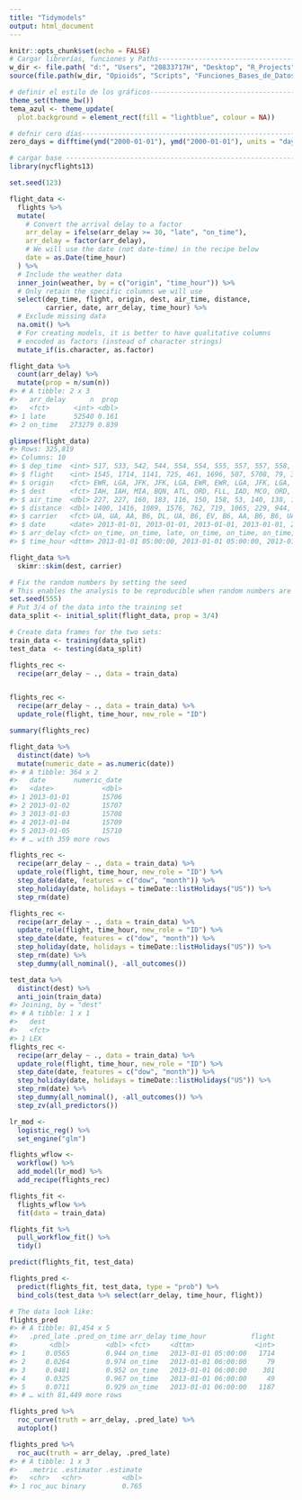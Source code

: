 ```yaml
---
title: "Tidymodels"
output: html_document
---
```



```r
knitr::opts_chunk$set(echo = FALSE)
# Cargar librerías, funciones y Paths------------------------------------------
w_dir <- file.path( "d:", "Users", "20833717H", "Desktop", "R_Projects")
source(file.path(w_dir, "Opioids", "Scripts", "Funciones_Bases_de_Datos.R"))

```

```r
# definir el estilo de los gráficos--------------------------------------------
theme_set(theme_bw())
tema_azul <- theme_update(
  plot.background = element_rect(fill = "lightblue", colour = NA))

# defnir cero días-------------------------------------------------------------
zero_days = difftime(ymd("2000-01-01"), ymd("2000-01-01"), units = "days")

```

```r
# cargar base -----------------------------------------------------------------
library(nycflights13)

```

```r
set.seed(123)

flight_data <- 
  flights %>% 
  mutate(
    # Convert the arrival delay to a factor
    arr_delay = ifelse(arr_delay >= 30, "late", "on_time"),
    arr_delay = factor(arr_delay),
    # We will use the date (not date-time) in the recipe below
    date = as.Date(time_hour)
  ) %>% 
  # Include the weather data
  inner_join(weather, by = c("origin", "time_hour")) %>% 
  # Only retain the specific columns we will use
  select(dep_time, flight, origin, dest, air_time, distance, 
         carrier, date, arr_delay, time_hour) %>% 
  # Exclude missing data
  na.omit() %>% 
  # For creating models, it is better to have qualitative columns
  # encoded as factors (instead of character strings)
  mutate_if(is.character, as.factor)

```

```r
flight_data %>% 
  count(arr_delay) %>% 
  mutate(prop = n/sum(n))
#> # A tibble: 2 x 3
#>   arr_delay      n  prop
#>   <fct>      <int> <dbl>
#> 1 late       52540 0.161
#> 2 on_time   273279 0.839

```

```r
glimpse(flight_data)
#> Rows: 325,819
#> Columns: 10
#> $ dep_time  <int> 517, 533, 542, 544, 554, 554, 555, 557, 557, 558, 558, 558,…
#> $ flight    <int> 1545, 1714, 1141, 725, 461, 1696, 507, 5708, 79, 301, 49, 7…
#> $ origin    <fct> EWR, LGA, JFK, JFK, LGA, EWR, EWR, LGA, JFK, LGA, JFK, JFK,…
#> $ dest      <fct> IAH, IAH, MIA, BQN, ATL, ORD, FLL, IAD, MCO, ORD, PBI, TPA,…
#> $ air_time  <dbl> 227, 227, 160, 183, 116, 150, 158, 53, 140, 138, 149, 158, …
#> $ distance  <dbl> 1400, 1416, 1089, 1576, 762, 719, 1065, 229, 944, 733, 1028…
#> $ carrier   <fct> UA, UA, AA, B6, DL, UA, B6, EV, B6, AA, B6, B6, UA, UA, AA,…
#> $ date      <date> 2013-01-01, 2013-01-01, 2013-01-01, 2013-01-01, 2013-01-01…
#> $ arr_delay <fct> on_time, on_time, late, on_time, on_time, on_time, on_time,…
#> $ time_hour <dttm> 2013-01-01 05:00:00, 2013-01-01 05:00:00, 2013-01-01 05:00…

```
```r
flight_data %>% 
  skimr::skim(dest, carrier) 

```

```r
# Fix the random numbers by setting the seed 
# This enables the analysis to be reproducible when random numbers are used 
set.seed(555)
# Put 3/4 of the data into the training set 
data_split <- initial_split(flight_data, prop = 3/4)

# Create data frames for the two sets:
train_data <- training(data_split)
test_data  <- testing(data_split)

```

```r
flights_rec <- 
  recipe(arr_delay ~ ., data = train_data) 


flights_rec <- 
  recipe(arr_delay ~ ., data = train_data) %>% 
  update_role(flight, time_hour, new_role = "ID") 

summary(flights_rec)

```

```r
flight_data %>% 
  distinct(date) %>% 
  mutate(numeric_date = as.numeric(date)) 
#> # A tibble: 364 x 2
#>   date       numeric_date
#>   <date>            <dbl>
#> 1 2013-01-01        15706
#> 2 2013-01-02        15707
#> 3 2013-01-03        15708
#> 4 2013-01-04        15709
#> 5 2013-01-05        15710
#> # … with 359 more rows

```
```r
flights_rec <- 
  recipe(arr_delay ~ ., data = train_data) %>% 
  update_role(flight, time_hour, new_role = "ID") %>% 
  step_date(date, features = c("dow", "month")) %>%               
  step_holiday(date, holidays = timeDate::listHolidays("US")) %>% 
  step_rm(date)

```

```r
flights_rec <- 
  recipe(arr_delay ~ ., data = train_data) %>% 
  update_role(flight, time_hour, new_role = "ID") %>% 
  step_date(date, features = c("dow", "month")) %>% 
  step_holiday(date, holidays = timeDate::listHolidays("US")) %>% 
  step_rm(date) %>% 
  step_dummy(all_nominal(), -all_outcomes())

```
```r
test_data %>% 
  distinct(dest) %>% 
  anti_join(train_data)
#> Joining, by = "dest"
#> # A tibble: 1 x 1
#>   dest 
#>   <fct>
#> 1 LEX
flights_rec <- 
  recipe(arr_delay ~ ., data = train_data) %>% 
  update_role(flight, time_hour, new_role = "ID") %>% 
  step_date(date, features = c("dow", "month")) %>% 
  step_holiday(date, holidays = timeDate::listHolidays("US")) %>% 
  step_rm(date) %>% 
  step_dummy(all_nominal(), -all_outcomes()) %>% 
  step_zv(all_predictors())

```

```r
lr_mod <- 
  logistic_reg() %>% 
  set_engine("glm")

```

```r
flights_wflow <- 
  workflow() %>% 
  add_model(lr_mod) %>% 
  add_recipe(flights_rec)

```
```r
flights_fit <- 
  flights_wflow %>% 
  fit(data = train_data)

```

```r
flights_fit %>% 
  pull_workflow_fit() %>% 
  tidy()

```

```r
predict(flights_fit, test_data)

```

```r
flights_pred <- 
  predict(flights_fit, test_data, type = "prob") %>% 
  bind_cols(test_data %>% select(arr_delay, time_hour, flight)) 

# The data look like: 
flights_pred
#> # A tibble: 81,454 x 5
#>   .pred_late .pred_on_time arr_delay time_hour           flight
#>        <dbl>         <dbl> <fct>     <dttm>               <int>
#> 1     0.0565         0.944 on_time   2013-01-01 05:00:00   1714
#> 2     0.0264         0.974 on_time   2013-01-01 06:00:00     79
#> 3     0.0481         0.952 on_time   2013-01-01 06:00:00    301
#> 4     0.0325         0.967 on_time   2013-01-01 06:00:00     49
#> 5     0.0711         0.929 on_time   2013-01-01 06:00:00   1187
#> # … with 81,449 more rows

```

```r
flights_pred %>% 
  roc_curve(truth = arr_delay, .pred_late) %>% 
  autoplot()

```

```r
flights_pred %>% 
  roc_auc(truth = arr_delay, .pred_late)
#> # A tibble: 1 x 3
#>   .metric .estimator .estimate
#>   <chr>   <chr>          <dbl>
#> 1 roc_auc binary         0.765

```

